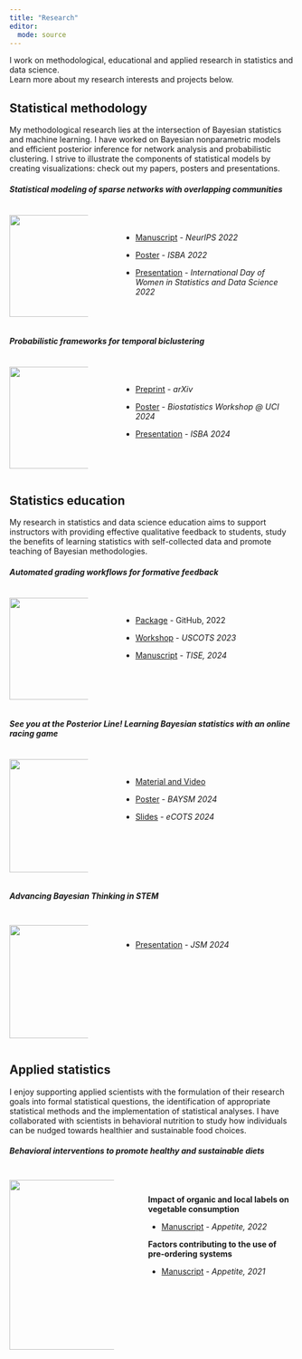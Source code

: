 ```yaml
---
title: "Research"
editor: 
  mode: source
---
```


I work on methodological, educational and applied research in statistics and data science. <br> Learn more about my research interests and projects below.

::: panel-tabset
## Statistical methodology

My methodological research lies at the intersection of Bayesian statistics and machine learning. I have worked on Bayesian nonparametric models and efficient posterior inference for network analysis and probabilistic clustering. I strive to illustrate the components of statistical models by creating visualizations: check out my papers, posters and presentations.

##### Statistical modeling of sparse networks with overlapping communities

::: columns
::: {.column width="30%"}
![](files/research/methodology/network_communities.png){fig-align="left" width="180"}
:::

::: {.column width="4%"}
:::

::: {.column width="66%"}
<br>

-   [Manuscript](https://proceedings.neurips.cc/paper_files/paper/2022/hash/f9668d223e713943634dce9c66e8f2c1-Abstract-Conference.html){target="_blank"} - *NeurIPS 2022*

-   [Poster](files/research/methodology/tggp-poster-file.pdf){target="_blank"} - *ISBA 2022*

-   [Presentation](files/research/methodology/tggp-presentation-file.pdf){target="_blank"} - *International Day of Women in Statistics and Data Science 2022*
:::
:::

##### Probabilistic frameworks for temporal biclustering

::: columns
::: {.column width="30%"}
![](files/research/methodology/temporal_biclustering.png){fig-align="left" width="180"}
:::

::: {.column width="4%"}
:::

::: {.column width="66%"}
<br>

-   [Preprint](https://arxiv.org/abs/2406.17131){target="_blank"} - *arXiv*

-   [Poster](files/research/methodology/mmtb-poster-file.pdf){target="_blank"} - *Biostatistics Workshop \@ UCI 2024*

-   [Presentation](files/research/methodology/mmtb-presentation-file.pdf){target="_blank"} - *ISBA 2024*
:::
:::

## Statistics education

My research in statistics and data science education aims to support instructors with providing effective qualitative feedback to students, study the benefits of learning statistics with self-collected data and promote teaching of Bayesian methodologies.

##### Automated grading workflows for formative feedback

::: columns
::: {.column width="30%"}
![](files/research/education/gradetools-logo.png){fig-align="left" width="180"}
:::

::: {.column width="4%"}
:::

::: {.column width="66%"}
<br>

-   [Package](https://federicazoe.github.io/gradetools/){target="_blank"} - GitHub, 2022

-   [Workshop](https://github.com/federicazoe/gradetools-uscots2023?tab=readme-ov-file){target="_blank"} - *USCOTS 2023*

-   [Manuscript](https://escholarship.org/uc/item/8ck097s5){target="_blank"} - *TISE, 2024*
:::
:::

##### See you at the Posterior Line! Learning Bayesian statistics with an online racing game {#see}

::: columns
::: {.column width="30%"}
![](files/research/education/posterior-line-fig.png){fig-align="left" width="200"}
:::

::: {.column width="4%"}
:::

::: {.column width="66%"}
<br>

-   [Material and Video](https://federicazoe.github.io/bayes-games/){target="_blank"}

-   [Poster](files/research/education/posterior-line-poster.pdf){target="_blank"} - *BAYSM 2024*

-   [Slides](https://federicazoe.github.io/bayes-games/slides/ecots24-slides.html){target="_blank"} - *eCOTS 2024*
:::
:::

##### Advancing Bayesian Thinking in STEM

::: columns
::: {.column width="30%"}
![](files/research/education/bayes-bats-pic.png){fig-align="left" width="200" style="margin-top: 5px;"}
:::

::: {.column width="4%"}
:::

::: {.column width="66%"}
<br>

-   [Presentation](files/research/education/jsm-federica.pdf){target="_blank"} - *JSM 2024*
:::
:::

## Applied statistics

I enjoy supporting applied scientists with the formulation of their research goals into formal statistical questions, the identification of appropriate statistical methods and the implementation of statistical analyses. I have collaborated with scientists in behavioral nutrition to study how individuals can be nudged towards healthier and sustainable food choices.

##### Behavioral interventions to promote healthy and sustainable diets

::: columns
::: {.column width="40%"}
![](files/research/applied/study-design-fig.png){fig-align="left" width="300" style="margin-top: 5px;"}
:::

::: {.column width="4%"}
:::

::: {.column width="56%"}
<br>

**Impact of organic and local labels on vegetable consumption**

-   [Manuscript](https://www.sciencedirect.com/science/article/pii/S0195666322000861) - *Appetite, 2022*

**Factors contributing to the use of pre-ordering systems**

-   [Manuscript](https://www.sciencedirect.com/science/article/pii/S0195666321001100) - *Appetite, 2021*
:::
:::
:::

